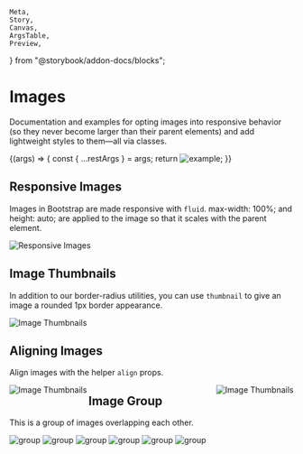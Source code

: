     Meta,
    Story,
    Canvas,
    ArgsTable,
    Preview,
} from "@storybook/addon-docs/blocks";


<Meta title="UI/Images" component={Image} />

# Images

<p class="sbdocs-desc">
    Documentation and examples for opting images into responsive behavior (so
    they never become larger than their parent elements) and add lightweight
    styles to them—all via classes.
</p>

<Canvas>
    <Story
        name="Image Controls"
        argTypes={{
            src: {
                control: {
                    type: `text`,
                },
            },
            alt: {
                control: {
                    type: `text`,
                },
            },
            shape: {
                control: {
                    type: `select`,
                    options: ["rounded", "circle", "thumbnail"],
                },
            },
            fluid: {
                control: {
                    type: `boolean`,
                },
            },
            align: {
                control: {
                    type: `select`,
                    options: ["left", "right"],
                },
            },
            fit: {
                control: {
                    type: `select`,
                    options: ["cover", "contain"],
                },
            },
            className: {
                control: {
                    type: `text`,
                },
            },
        }}
    >
        {(args) => {
            const { ...restArgs } = args;
            return <Image src={exmaplImage} alt="example" {...restArgs} />;
        }}
    </Story>
</Canvas>

<ArgsTable of={Image} story="Image Controls" />

## Responsive Images

Images in Bootstrap are made responsive with `fluid`. max-width: 100%; and height: auto; are applied to the image so that it scales with the parent element.

<Preview withToolbar>
    <Story name="Responsive Images">
        <Image src={exmaplImage} alt="Responsive Images" fluid />
    </Story>
</Preview>

## Image Thumbnails

In addition to our border-radius utilities, you can use `thumbnail` to give an image a rounded 1px border appearance.

<Preview withToolbar>
    <Story name="Image Thumbnails">
        <Image src={exmaplImage} alt="Image Thumbnails" shape="thumbnail" />
    </Story>
</Preview>

## Aligning Images

Align images with the helper `align` props.

<Preview withToolbar>
    <Story name="Aligning Images">
        <div className="clearfix ov-hidden">
            <Image
                src={exmaplImage}
                alt="Image Thumbnails"
                shape="thumbnail"
                align="left"
                width={200}
            />
            <Image
                src={exmaplImage}
                alt="Image Thumbnails"
                shape="thumbnail"
                align="right"
                width={200}
            />
        </div>
    </Story>
</Preview>

## Image Group

This is a group of images overlapping each other.

<Preview withToolbar>
    <Story name="Image Group">
        <ImageGroup>
            <Image
                src={exmaplImage}
                alt="group"
                shape="circle"
                width={60}
                height={60}
            />
            <Image
                src={exmaplImage}
                alt="group"
                shape="circle"
                width={60}
                height={60}
            />
            <Image
                src={exmaplImage}
                alt="group"
                shape="circle"
                width={60}
                height={60}
            />
            <Image
                src={exmaplImage}
                alt="group"
                shape="circle"
                width={60}
                height={60}
            />
            <Image
                src={exmaplImage}
                alt="group"
                shape="circle"
                width={60}
                height={60}
            />
            <Image
                src={exmaplImage}
                alt="group"
                shape="circle"
                width={60}
                height={60}
            />
        </ImageGroup>
    </Story>
</Preview>
